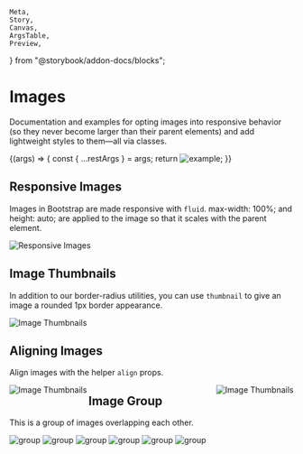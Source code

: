     Meta,
    Story,
    Canvas,
    ArgsTable,
    Preview,
} from "@storybook/addon-docs/blocks";


<Meta title="UI/Images" component={Image} />

# Images

<p class="sbdocs-desc">
    Documentation and examples for opting images into responsive behavior (so
    they never become larger than their parent elements) and add lightweight
    styles to them—all via classes.
</p>

<Canvas>
    <Story
        name="Image Controls"
        argTypes={{
            src: {
                control: {
                    type: `text`,
                },
            },
            alt: {
                control: {
                    type: `text`,
                },
            },
            shape: {
                control: {
                    type: `select`,
                    options: ["rounded", "circle", "thumbnail"],
                },
            },
            fluid: {
                control: {
                    type: `boolean`,
                },
            },
            align: {
                control: {
                    type: `select`,
                    options: ["left", "right"],
                },
            },
            fit: {
                control: {
                    type: `select`,
                    options: ["cover", "contain"],
                },
            },
            className: {
                control: {
                    type: `text`,
                },
            },
        }}
    >
        {(args) => {
            const { ...restArgs } = args;
            return <Image src={exmaplImage} alt="example" {...restArgs} />;
        }}
    </Story>
</Canvas>

<ArgsTable of={Image} story="Image Controls" />

## Responsive Images

Images in Bootstrap are made responsive with `fluid`. max-width: 100%; and height: auto; are applied to the image so that it scales with the parent element.

<Preview withToolbar>
    <Story name="Responsive Images">
        <Image src={exmaplImage} alt="Responsive Images" fluid />
    </Story>
</Preview>

## Image Thumbnails

In addition to our border-radius utilities, you can use `thumbnail` to give an image a rounded 1px border appearance.

<Preview withToolbar>
    <Story name="Image Thumbnails">
        <Image src={exmaplImage} alt="Image Thumbnails" shape="thumbnail" />
    </Story>
</Preview>

## Aligning Images

Align images with the helper `align` props.

<Preview withToolbar>
    <Story name="Aligning Images">
        <div className="clearfix ov-hidden">
            <Image
                src={exmaplImage}
                alt="Image Thumbnails"
                shape="thumbnail"
                align="left"
                width={200}
            />
            <Image
                src={exmaplImage}
                alt="Image Thumbnails"
                shape="thumbnail"
                align="right"
                width={200}
            />
        </div>
    </Story>
</Preview>

## Image Group

This is a group of images overlapping each other.

<Preview withToolbar>
    <Story name="Image Group">
        <ImageGroup>
            <Image
                src={exmaplImage}
                alt="group"
                shape="circle"
                width={60}
                height={60}
            />
            <Image
                src={exmaplImage}
                alt="group"
                shape="circle"
                width={60}
                height={60}
            />
            <Image
                src={exmaplImage}
                alt="group"
                shape="circle"
                width={60}
                height={60}
            />
            <Image
                src={exmaplImage}
                alt="group"
                shape="circle"
                width={60}
                height={60}
            />
            <Image
                src={exmaplImage}
                alt="group"
                shape="circle"
                width={60}
                height={60}
            />
            <Image
                src={exmaplImage}
                alt="group"
                shape="circle"
                width={60}
                height={60}
            />
        </ImageGroup>
    </Story>
</Preview>
